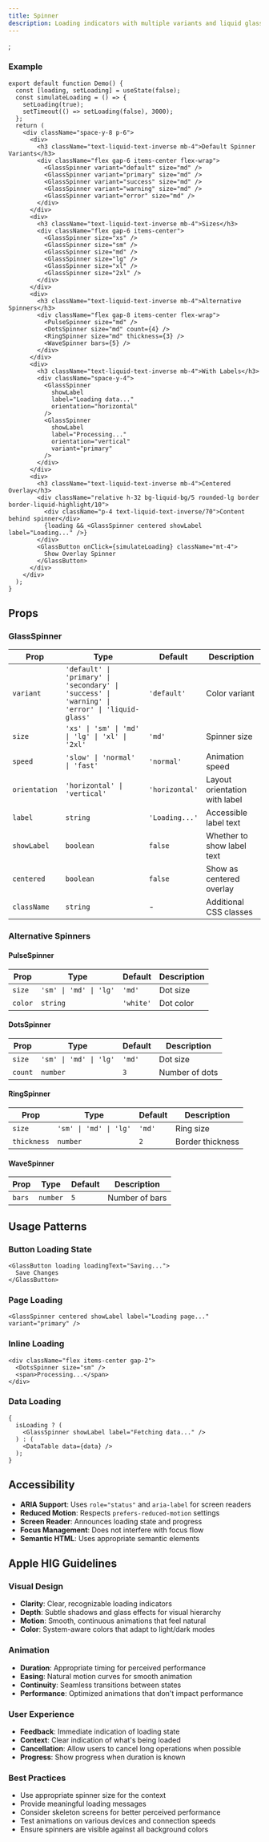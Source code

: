 ```yaml
---
title: Spinner
description: Loading indicators with multiple variants and liquid glass styling.
---
```


;

### Example

```tsx
export default function Demo() {
  const [loading, setLoading] = useState(false);
  const simulateLoading = () => {
    setLoading(true);
    setTimeout(() => setLoading(false), 3000);
  };
  return (
    <div className="space-y-8 p-6">
      <div>
        <h3 className="text-liquid-text-inverse mb-4">Default Spinner Variants</h3>
        <div className="flex gap-6 items-center flex-wrap">
          <GlassSpinner variant="default" size="md" />
          <GlassSpinner variant="primary" size="md" />
          <GlassSpinner variant="success" size="md" />
          <GlassSpinner variant="warning" size="md" />
          <GlassSpinner variant="error" size="md" />
        </div>
      </div>
      <div>
        <h3 className="text-liquid-text-inverse mb-4">Sizes</h3>
        <div className="flex gap-6 items-center">
          <GlassSpinner size="xs" />
          <GlassSpinner size="sm" />
          <GlassSpinner size="md" />
          <GlassSpinner size="lg" />
          <GlassSpinner size="xl" />
          <GlassSpinner size="2xl" />
        </div>
      </div>
      <div>
        <h3 className="text-liquid-text-inverse mb-4">Alternative Spinners</h3>
        <div className="flex gap-8 items-center flex-wrap">
          <PulseSpinner size="md" />
          <DotsSpinner size="md" count={4} />
          <RingSpinner size="md" thickness={3} />
          <WaveSpinner bars={5} />
        </div>
      </div>
      <div>
        <h3 className="text-liquid-text-inverse mb-4">With Labels</h3>
        <div className="space-y-4">
          <GlassSpinner
            showLabel
            label="Loading data..."
            orientation="horizontal"
          />
          <GlassSpinner
            showLabel
            label="Processing..."
            orientation="vertical"
            variant="primary"
          />
        </div>
      </div>
      <div>
        <h3 className="text-liquid-text-inverse mb-4">Centered Overlay</h3>
        <div className="relative h-32 bg-liquid-bg/5 rounded-lg border border-liquid-highlight/10">
          <div className="p-4 text-liquid-text-inverse/70">Content behind spinner</div>
          {loading && <GlassSpinner centered showLabel label="Loading..." />}
        </div>
        <GlassButton onClick={simulateLoading} className="mt-4">
          Show Overlay Spinner
        </GlassButton>
      </div>
    </div>
  );
}
```

## Props

### GlassSpinner

| Prop          | Type                                                                                           | Default        | Description                   |
| ------------- | ---------------------------------------------------------------------------------------------- | -------------- | ----------------------------- |
| `variant`     | `'default' \| 'primary' \| 'secondary' \| 'success' \| 'warning' \| 'error' \| 'liquid-glass'` | `'default'`    | Color variant                 |
| `size`        | `'xs' \| 'sm' \| 'md' \| 'lg' \| 'xl' \| '2xl'`                                                | `'md'`         | Spinner size                  |
| `speed`       | `'slow' \| 'normal' \| 'fast'`                                                                 | `'normal'`     | Animation speed               |
| `orientation` | `'horizontal' \| 'vertical'`                                                                   | `'horizontal'` | Layout orientation with label |
| `label`       | `string`                                                                                       | `'Loading...'` | Accessible label text         |
| `showLabel`   | `boolean`                                                                                      | `false`        | Whether to show label text    |
| `centered`    | `boolean`                                                                                      | `false`        | Show as centered overlay      |
| `className`   | `string`                                                                                       | -              | Additional CSS classes        |

### Alternative Spinners

#### PulseSpinner

| Prop    | Type                   | Default   | Description |
| ------- | ---------------------- | --------- | ----------- |
| `size`  | `'sm' \| 'md' \| 'lg'` | `'md'`    | Dot size    |
| `color` | `string`               | `'white'` | Dot color   |

#### DotsSpinner

| Prop    | Type                   | Default | Description    |
| ------- | ---------------------- | ------- | -------------- |
| `size`  | `'sm' \| 'md' \| 'lg'` | `'md'`  | Dot size       |
| `count` | `number`               | `3`     | Number of dots |

#### RingSpinner

| Prop        | Type                   | Default | Description      |
| ----------- | ---------------------- | ------- | ---------------- |
| `size`      | `'sm' \| 'md' \| 'lg'` | `'md'`  | Ring size        |
| `thickness` | `number`               | `2`     | Border thickness |

#### WaveSpinner

| Prop   | Type     | Default | Description    |
| ------ | -------- | ------- | -------------- |
| `bars` | `number` | `5`     | Number of bars |

## Usage Patterns

### Button Loading State

```tsx
<GlassButton loading loadingText="Saving...">
  Save Changes
</GlassButton>
```

### Page Loading

```tsx
<GlassSpinner centered showLabel label="Loading page..." variant="primary" />
```

### Inline Loading

```tsx
<div className="flex items-center gap-2">
  <DotsSpinner size="sm" />
  <span>Processing...</span>
</div>
```

### Data Loading

```tsx
{
  isLoading ? (
    <GlassSpinner showLabel label="Fetching data..." />
  ) : (
    <DataTable data={data} />
  );
}
```

## Accessibility

- **ARIA Support**: Uses `role="status"` and `aria-label` for screen readers
- **Reduced Motion**: Respects `prefers-reduced-motion` settings
- **Screen Reader**: Announces loading state and progress
- **Focus Management**: Does not interfere with focus flow
- **Semantic HTML**: Uses appropriate semantic elements

## Apple HIG Guidelines

### Visual Design

- **Clarity**: Clear, recognizable loading indicators
- **Depth**: Subtle shadows and glass effects for visual hierarchy
- **Motion**: Smooth, continuous animations that feel natural
- **Color**: System-aware colors that adapt to light/dark modes

### Animation

- **Duration**: Appropriate timing for perceived performance
- **Easing**: Natural motion curves for smooth animation
- **Continuity**: Seamless transitions between states
- **Performance**: Optimized animations that don't impact performance

### User Experience

- **Feedback**: Immediate indication of loading state
- **Context**: Clear indication of what's being loaded
- **Cancellation**: Allow users to cancel long operations when possible
- **Progress**: Show progress when duration is known

### Best Practices

- Use appropriate spinner size for the context
- Provide meaningful loading messages
- Consider skeleton screens for better perceived performance
- Test animations on various devices and connection speeds
- Ensure spinners are visible against all background colors
